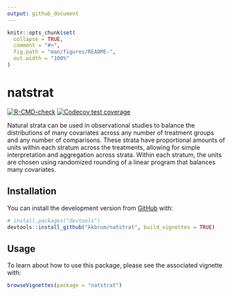 ```yaml
---
output: github_document
---
```


<!-- README.md is generated from README.Rmd. Please edit that file -->

```r
knitr::opts_chunk$set(
  collapse = TRUE,
  comment = "#>",
  fig.path = "man/figures/README-",
  out.width = "100%"
)
```

# natstrat

<!-- badges: start -->
[![R-CMD-check](https://github.com/kkbrum/natstrat/workflows/R-CMD-check/badge.svg)](https://github.com/kkbrum/natstrat/actions)
[![Codecov test coverage](https://codecov.io/gh/kkbrum/natstrat/branch/master/graph/badge.svg)](https://codecov.io/gh/kkbrum/natstrat?branch=master)
<!-- badges: end -->

Natural strata can be used in observational studies to balance
    the distributions of many covariates across any number of treatment
    groups and any number of comparisons. These strata have proportional 
    amounts of units within each stratum across the treatments, allowing 
    for simple interpretation and aggregation across strata. Within each 
    stratum, the units are chosen using randomized rounding of a linear 
    program that balances many covariates.


## Installation

You can install the development version from [GitHub](https://github.com/) with:

``` r
# install.packages("devtools")
devtools::install_github("kkbrum/natstrat", build_vignettes = TRUE)
```

## Usage

To learn about how to use this package, please see the associated vignette with:

``` r
browseVignettes(package = "natstrat")
```

